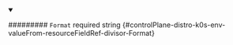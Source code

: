 
<details className="config-field" data-expandable="false" open>
<summary>

######### `Format` <span className="config-field-required" data-required="false">required</span> <span className="config-field-type">string</span> <span className="config-field-default"></span> <span className="config-field-enum"></span> {#controlPlane-distro-k0s-env-valueFrom-resourceFieldRef-divisor-Format}



</summary>



</details>

